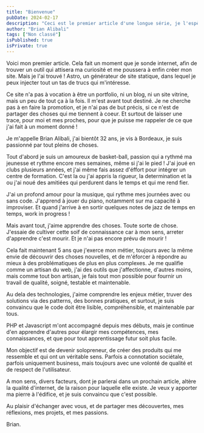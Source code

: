 ```yaml
---
title: "Bienvenue"
pubDate: 2024-02-17
description: "Ceci est le premier article d'une longue série, je l'espère."
author: "Brian Alibali"
tags: ["Non classé"]
isPublished: true
isPrivate: true
---
```

Voici mon premier article. Cela fait un moment que je sonde internet, 
afin de trouver un outil qui attisera ma curiosité et me poussera à enfin créer mon site.
Mais je l'ai trouvé ! Astro, un générateur de site statique, dans lequel je peux injecter tout un tas de trucs qui m'intéresse.

Ce site n'a pas à vocation à être un portfolio, ni un blog, ni un site vitrine, mais un peu de tout ça à la fois.
Il m'est avant tout destiné. Je ne cherche pas à en faire la promotion, et je n'ai pas de but précis, si ce n'est de partager des choses qui me tiennent à coeur.
Et surtout de laisser une trace, pour moi et mes proches, pour que je puisse me rappeler de ce que j'ai fait à un moment donné !

Je m'appelle Brian Alibali, j'ai bientôt 32 ans, je vis à Bordeaux, je suis passionné par tout pleins de choses.

Tout d'abord je suis un amoureux de basket-ball, passion qui a rythmé ma jeunesse et rythme encore mes semaines, même si j'ai le pied ! J'ai joué en clubs plusieurs années,
et j'ai même fais assez d'éffort pour intégrer un centre de formation.
C'est la ou j'ai appris la rigueur, la determination et la ou j'ai noué des amitiées qui perdurent dans le temps et qui me rend fier.

J'ai un profond amour pour la musique, qui rythme mes journées avec ou sans code. J'apprend à jouer du piano, notamment sur ma capacité à improviser.
Et quand j'arrive à en sortir quelques notes de jazz de temps en temps, work in progress !

Mais avant tout, j'aime apprendre des choses. Toute sorte de chose. J'essaie de cultiver cette soif de connaissance car à mon sens,
arreter d'apprendre c'est mourir. Et je n'ai pas encore prévu de mourir !

Cela fait maintenant 5 ans que j'exerce mon métier, toujours avec la même envie de découvrir des choses nouvelles, et de m'éforcer à répondre au mieux à des problématiques de plus en plus complexes.
Je me qualifie comme un artisan du web, j'ai des outils que j'affectionne, d'autres moins, mais comme tout bon artisan,
je fais tout mon possible pour fournir un travail de qualité, soigné, testable et maintenable.

Au dela des technologies, j'aime comprendre les enjeux métier, truver des solutions via des patterns, des bonnes pratiques, et surtout,
je suis convaincu que le code doit être lisible, compréhensible, et maintenable par tous.

PHP et Javascript m'ont accompagné depuis mes débuts, mais je continue d'en apprendre d'autres pour élargir mes compétences, mes connaissances,
et que pour tout apprentissage futur soit plus facile.

Mon objectif est de devenir solopreneur, de créer des produits qui me ressemble et qui ont un véritable sens. Parfois a connotation sociétale, parfois uniquement business,
mais toujours avec une volonté de qualité et de respect de l'utilisateur.

A mon sens, divers facteurs, dont je parlerai dans un prochain article, altère la qualité d'internet, de la raison pour laquelle elle existe.
Je veux y apporter ma pierre à l'édifice, et je suis convaincu que c'est possible.

Au plaisir d'échanger avec vous, et de partager mes découvertes, mes réflexions, mes projets, et mes passions.

Brian.




